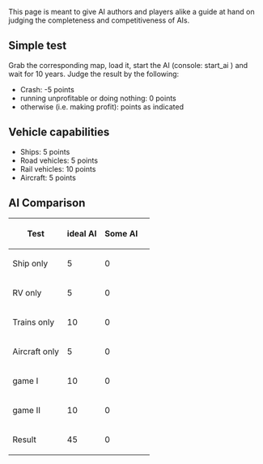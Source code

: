 This page is meant to give AI authors and players alike a guide at hand on judging the completeness and competitiveness of AIs.

== Simple test ==
Grab the corresponding map, load it, start the AI (console: start_ai <name of AI>) and wait for 10 years. Judge the result by the following:
* Crash: -5 points
* running unprofitable or doing nothing: 0 points
* otherwise (i.e. making profit): points as indicated

== Vehicle capabilities ==
* Ships: 5 points
* Road vehicles: 5 points
* Rail vehicles: 10 points
* Aircraft: 5 points

== AI Comparison ==
{|cellpadding="3" cellspacing="0" border="1"
!Test!!ideal AI!!Some AI!!
|-
|Ship only      || 5 || 0 ||
|-
|RV only        || 5 || 0 ||
|-
|Trains only    ||10 || 0 ||
|-
|Aircraft only  || 5 || 0 ||
|-
|game I         ||10 || 0 ||
|-
|game II        ||10 || 0 ||
|-
|Result         ||45 || 0 ||
|}